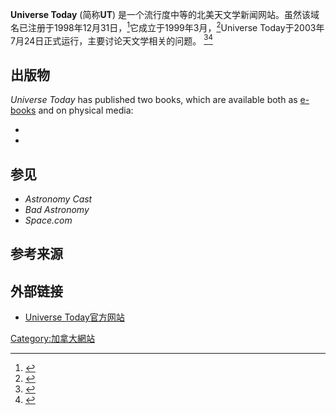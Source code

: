 '''Universe Today''' (简称'''UT''') 是一个流行度中等的北美天文学新闻网站。虽然该域名已注册于1998年12月31日，<ref>{{Cite web|url=http://whois.domaintools.com/universetoday.com|title=UniverseToday.com WHOIS, DNS, & Domain Info - DomainTools|accessdate=2016-08-02|date=|work=[[WHOIS|WHOIS]]|archive-date=2020-03-08|archive-url=https://web.archive.org/web/20200308123627/http://whois.domaintools.com/universetoday.com}}</ref>它成立于1999年3月，<ref>{{Cite web|url=http://www.astroengine.com/2009/03/happy-10th-birthday-universe-today/|title=Happy 10th Birthday ''Universe Today''!|accessdate=2011-08-21|author=Ian O'Neil|date=23 March 2009|work=AstroEngine|archive-date=2012-06-24|archive-url=https://web.archive.org/web/20120624100010/http://www.astroengine.com/2009/03/happy-10th-birthday-universe-today/}}</ref>Universe Today于2003年7月24日正式运行，主要讨论天文学相关的问题。 <ref>{{Cite web|url=http://www.absw.org.uk/news-events/news/761-embargo-system-is-broken-says-universe-today-and-leaves-the-game|title=Embargo system is broken, says Universe Today, and leaves the game|accessdate=2011-08-20|date=17 April 2011|last=Spain|first=Aisling|publisher=Association of British Science Writers|archiveurl=https://web.archive.org/web/20120330172229/http://www.absw.org.uk/news-events/news/761-embargo-system-is-broken-says-universe-today-and-leaves-the-game|archivedate=2012-03-30|dead-url=no}}</ref><ref name="utembargo">{{Cite web|url=http://www.universetoday.com/84526/were-done-with-embargoes/|title=We’re Done With Embargoes|accessdate=2013-01-23|last=Cain|first=Fraser|work=Universe Today|archive-date=2016-01-26|archive-url=https://web.archive.org/web/20160126154756/http://www.universetoday.com/84526/were-done-with-embargoes/}}</ref>

== 出版物 ==
''Universe Today'' has published two books, which are available both as [[電子書|e-books]] and on physical media:
* {{Cite book|url=http://www.universetoday.com/whatsup/whatsup/365days.pdf|title=What's Up 2006: 365 Days of Skywatching|last=Plotner|first=Tammy|last2=Barbour|first2=Jeff|date=2006|isbn=978-1-4116-8287-0|access-date=2016-08-19|archive-date=2016-03-04|archive-url=https://web.archive.org/web/20160304042235/http://www.universetoday.com/whatsup/whatsup/365days.pdf}}
* {{Cite book |url=http://www.astrowhatsup.com/download-the-book |title=What's Up 2007: 365 Days of Skywatching |last=Plotner |first=Tammy |date=2006 |isbn=978-0-9782214-0-9 |deadurl=yes |archiveurl=https://web.archive.org/web/20070202105232/http://www.astrowhatsup.com/download-the-book |archivedate=2007-02-02 |access-date=2016-08-19 }}

== 参见 ==
* ''Astronomy Cast''
* ''Bad Astronomy''
* ''Space.com''

== 参考来源 ==
<div class="reflist" style=" list-style-type: decimal;">
<references /></div>

== 外部链接 ==
* [http://www.universetoday.com/ Universe Today官方网站]{{Wayback|url=http://www.universetoday.com/ |date=20110220052520 }}

[[Category:加拿大網站|Category:加拿大網站]]